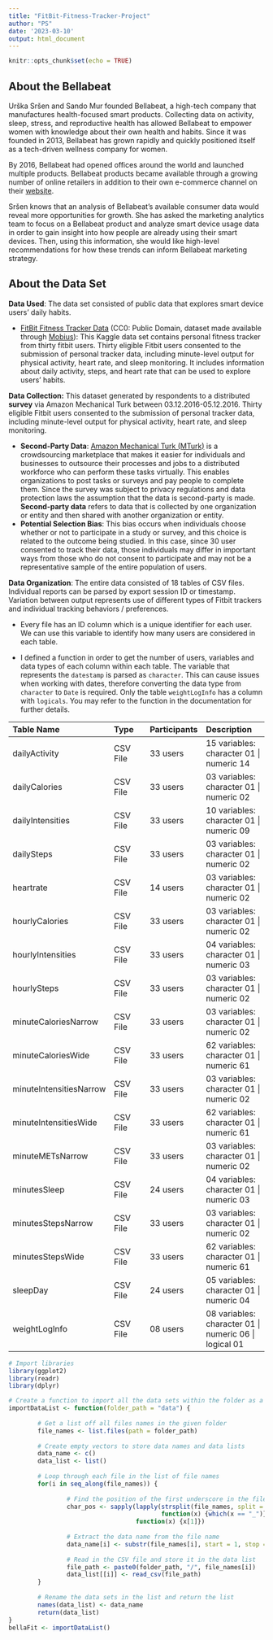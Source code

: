 ```yaml
---
title: "FitBit-Fitness-Tracker-Project"
author: "PS"
date: '2023-03-10'
output: html_document
---
```


```r
knitr::opts_chunk$set(echo = TRUE)
```

## About the Bellabeat

Urška Sršen and Sando Mur founded Bellabeat, a high-tech company that manufactures health-focused smart products. Collecting data on activity, sleep, stress, and reproductive health has allowed Bellabeat to empower women with knowledge about their own health and habits. Since it was founded in 2013, Bellabeat has grown rapidly and quickly positioned itself as a tech-driven wellness company for women.

By 2016, Bellabeat had opened offices around the world and launched multiple products. Bellabeat products became available through a growing number of online retailers in addition to their own e-commerce channel on their [website](https://bellabeat.com/).

Sršen knows that an analysis of Bellabeat's available consumer data would reveal more opportunities for growth. She has asked the marketing analytics team to focus on a Bellabeat product and analyze smart device usage data in order to gain insight into how people are already using their smart devices. Then, using this information, she would like high-level recommendations for how these trends can inform Bellabeat marketing strategy.

## About the Data Set

**Data Used**: The data set consisted of public data that explores smart device users' daily habits.

-   [FitBit Fitness Tracker Data](https://www.kaggle.com/datasets/arashnic/fitbit) (CC0: Public Domain, dataset made available through [Mobius](https://www.kaggle.com/arashnic)): This Kaggle data set contains personal fitness tracker from thirty fitbit users. Thirty eligible Fitbit users consented to the submission of personal tracker data, including minute-level output for physical activity, heart rate, and sleep monitoring. It includes information about daily activity, steps, and heart rate that can be used to explore users' habits.

**Data Collection:** This dataset generated by respondents to a distributed **survey** via Amazon Mechanical Turk between 03.12.2016-05.12.2016. Thirty eligible Fitbit users consented to the submission of personal tracker data, including minute-level output for physical activity, heart rate, and sleep monitoring.

-   **Second-Party Data**: [Amazon Mechanical Turk (MTurk)](https://www.mturk.com/) is a crowdsourcing marketplace that makes it easier for individuals and businesses to outsource their processes and jobs to a distributed workforce who can perform these tasks virtually. This enables organizations to post tasks or surveys and pay people to complete them. Since the survey was subject to privacy regulations and data protection laws the assumption that the data is second-party is made. **Second-party data** refers to data that is collected by one organization or entity and then shared with another organization or entity.
-   **Potential Selection Bias**: This bias occurs when individuals choose whether or not to participate in a study or survey, and this choice is related to the outcome being studied. In this case, since 30 user consented to track their data, those individuals may differ in important ways from those who do not consent to participate and may not be a representative sample of the entire population of users.

**Data Organization**: The entire data consisted of 18 tables of CSV files. Individual reports can be parsed by export session ID or timestamp. Variation between output represents use of different types of Fitbit trackers and individual tracking behaviors / preferences.

-   Every file has an ID column which is a unique identifier for each user. We can use this variable to identify how many users are considered in each table.

-   I defined a function in order to get the number of users, variables and data types of each column within each table. The variable that represents the `datestamp` is parsed as `character`. This can cause issues when working with dates, therefore converting the data type from `character` to `Date` is required. Only the table `weightLogInfo` has a column with `logicals`. You may refer to the function in the documentation for further details.

| Table Name              | Type     | Participants | Description                                            |
|:---------------|:---------------|:---------------|:-----------------------|
| dailyActivity           | CSV File | 33 users     | 15 variables: character 01 \| numeric 14               |
| dailyCalories           | CSV File | 33 users     | 03 variables: character 01 \| numeric 02               |
| dailyIntensities        | CSV File | 33 users     | 10 variables: character 01 \| numeric 09               |
| dailySteps              | CSV File | 33 users     | 03 variables: character 01 \| numeric 02               |
| heartrate               | CSV File | 14 users     | 03 variables: character 01 \| numeric 02               |
| hourlyCalories          | CSV File | 33 users     | 03 variables: character 01 \| numeric 02               |
| hourlyIntensities       | CSV File | 33 users     | 04 variables: character 01 \| numeric 03               |
| hourlySteps             | CSV File | 33 users     | 03 variables: character 01 \| numeric 02               |
| minuteCaloriesNarrow    | CSV File | 33 users     | 03 variables: character 01 \| numeric 02               |
| minuteCaloriesWide      | CSV File | 33 users     | 62 variables: character 01 \| numeric 61               |
| minuteIntensitiesNarrow | CSV File | 33 users     | 03 variables: character 01 \| numeric 02               |
| minuteIntensitiesWide   | CSV File | 33 users     | 62 variables: character 01 \| numeric 61               |
| minuteMETsNarrow        | CSV File | 33 users     | 03 variables: character 01 \| numeric 02               |
| minutesSleep            | CSV File | 24 users     | 04 variables: character 01 \| numeric 03               |
| minutesStepsNarrow      | CSV File | 33 users     | 03 variables: character 01 \| numeric 02               |
| minutesStepsWide        | CSV File | 33 users     | 62 variables: character 01 \| numeric 61               |
| sleepDay                | CSV File | 24 users     | 05 variables: character 01 \| numeric 04               |
| weightLogInfo           | CSV File | 08 users     | 08 variables: character 01 \| numeric 06 \| logical 01 |

```r
# Import libraries
library(ggplot2)
library(readr)
library(dplyr)
```

```r
# Create a function to import all the data sets within the folder as a list
importDataList <- function(folder_path = "data") {
        
        # Get a list off all files names in the given folder
        file_names <- list.files(path = folder_path)
        
        # Create empty vectors to store data names and data lists
        data_name <- c()
        data_list <- list()
        
        # Loop through each file in the list of file names
        for(i in seq_along(file_names)) {
                
                # Find the position of the first underscore in the file 
                char_pos <- sapply(lapply(strsplit(file_names, split = ""), 
                                          function(x) {which(x == "_")}), 
                                   function(x) {x[1]})
                
                # Extract the data name from the file name 
                data_name[i] <- substr(file_names[i], start = 1, stop = char_pos[i] - 1)
                
                # Read in the CSV file and store it in the data list
                file_path <- paste0(folder_path, "/", file_names[i])
                data_list[[i]] <- read_csv(file_path)
        }
        
        # Rename the data sets in the list and return the list
        names(data_list) <- data_name
        return(data_list)
}
bellaFit <- importDataList()
```
